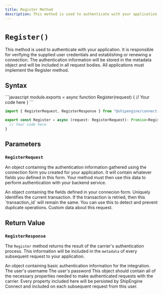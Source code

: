 ```yaml
---
title: Register Method
description: This method is used to authenticate with your application.
---
```



`Register()`
===========================
This method is used to authenticate with your application. It is responsible for verifying the supplied user credentials and establishing or
  renewing a connection. The authentication information will be stored in the metadata object and will be included in all request bodies.
  All applications must implement the Register method.


Syntax
-----------------------------------------------
<CodeWrapper>
```javascript
module.exports = async function Register(request) {
  // Your code here
}
```

```typescript
import { RegisterRequest, RegisterResponse } from "@shipengine/connect-carrier-api";

export const Register = async (request: RegisterRequest): Promise<RegisterResponse> => {
  // Your code here
}
```
</CodeWrapper>



Parameters
-----------------------------------------------

### `RegisterRequest`
An object containing the authentication information gathered using the connection form you created for your application.
 It will contain whatever fields you defined in this form. Your method must then use this data to perform authentication with your backend service.

<Reference>

  <Field name="registration_info" type="object" nullable={false}>
    <Description>
      An object containing the fields defined in your connecion form.
    </Description>
  </Field>

  <Field name="transaction_id" type="string" nullable={false}>
    <Description>
      Uniquely identifies the current transaction. If the transaction is retried, then this `transaction_id` will remain the same. You can use this to detect and prevent duplicate operations.
    </Description>
  </Field>

  <Field name="metadata" type="object" nullable={true}>
    <Description>
      Custom data about this request.
    </Description>
  </Field>

</Reference>


Return Value
-----------------------------------------------
### `RegisterResponse`
The `Register` method returns the result of the carrier's authentication process.
 This information will be included in the `metadata` of every subsequent request to your application.

<Reference>

  <Field name="credentials" type="object" nullable={false}>
    <Description>
      An object containing basic authentication information for the integration.
    </Description>
  </Field>

  <Field name="credentials.username" type="object" nullable={false}>
    <Description>
      The user's username
    </Description>
  </Field>

  <Field name="credentials.password" type="object" nullable={false}>
    <Description>
      The user's password
    </Description>
  </Field>

  <Field name="metadata" type="object" nullable={false} required={true}>
    <Description>
      This object should contain all of the necessary properties needed to make authenticated requests with the carrier.
      Every property included here will be persisted by ShipEngine Connect and included on each subsequent request from this user.
    </Description>
  </Field>

</Reference>
